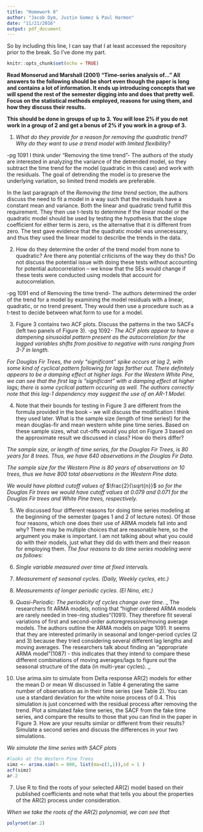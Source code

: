 ```yaml
---
title: "Homework 8"
author: "Jacob Dym, Justin Gomez & Paul Harmon"
date: "11/21/2016"
output: pdf_document
---
```


So by including this line, I can say that I at least accessed the repository prior to the break. So I've done my part. 

```r
knitr::opts_chunk$set(echo = TRUE)
```

__Read Monserud and Marshall (2001) “Time-series analysis of…” All answers to the following should be short even though the paper is long and contains a lot of information. It ends up introducing concepts that we will spend the rest of the semester digging into and does that pretty well. Focus on the statistical methods employed, reasons for using them, and how they discuss their results.__

__This should be done in groups of up to 3. You will lose 2% if you do not work in a group of 2 and get a bonus of 2% if you work in a group of 3.__

1) _What do they provide for a reason for removing the quadratic trend? Why do they want to use a trend model with limited flexibility?_

-pg 1091 I think under "Removing the time trend"-
The authors of the study are interested in analyzing the variance of the detrended model, so they subtract the time trend for the model (quadratic in this case) and work with the residuals. The goal of detrending the model is to preserve the underlying variation, so limited trend models are preferable.

In the last paragraph of the _Removing the time trend_ section, the authors discuss the need to fit a model in a way such that the residuals have a constant mean and variance. Both the linear and quadratic trend fulfill this requirement. They then use t-tests to determine if the linear model or the quadratic model should be used by testing the hypothesis that the slope coefficient for either term is zero, vs the alternative that it is different from zero. The test gave evidence that the quadratic model was unnecessary, and thus they used the linear model to describe the trends in the data.

2) How do they determine the order of the trend model from none to quadratic? Are there any potential criticisms of the way they do this? Do not discuss the potential issue with doing these tests without accounting for potential autocorrelation – we know that the SEs would change if these tests were conducted using models that account for autocorrelation.

-pg 1091 end of Removing the time trend-
The authors determined the order of the trend for a model by examining the model residuals with a linear, quadratic, or no trend present. They would then use a procedure such as a t-test to decide between what form to use for a model.

3) Figure 3 contains two ACF plots. Discuss the patterns in the two SACFs (left two panels of Figure 3).
-pg 1092-
_The ACF plots appear to have a dampening sinusoidal pattern present as the autocorrelation for the lagged variables shifts from positive to negative with runs ranging from 3-7 in length._

_For Douglas Fir Trees, the only "significant" spike occurs at lag 2, with some kind of cyclical pattern following for lags farther out. There definitely appears to be a damping effect at higher lags. For the Western White Pine, we can see that the first lag is "significant" with a damping effect at higher lags; there is some cyclical pattern occuring as well. The authors correctly note that this lag-1 dependency may suggest the use of an AR-1 Model._


4) Note that their bounds for testing in Figure 3 are different from the formula provided in the book – we will discuss the modification I think they used later. What is the sample size (length of time series!) for the mean douglas-fir and mean western white pine time series. Based on these sample sizes, what cut-offs would you plot on Figure 3 based on the approximate result we discussed in class? How do theirs differ?

_The sample size, or length of time series, for the Douglas Fir Trees, is 80 years for 8 trees. Thus, we have 640 observations in the Douglas Fir Data. _

_The sample size for the Western Pine is 80 years of observations on 10 trees, thus we have 800 total observations in the Western Pine data. _

_We would have plotted cutoff values of_ $\frac{2}{\sqrt{n}}$ _so for the Douglas Fir trees we would have cutoff values at 0.079 and 0.071 for the Douglas Fir trees and White Pine trees, respectively. _


5) We discussed four different reasons for doing time series modeling at the beginning of the semester (pages 1 and 2 of lecture notes). Of those four reasons, which one does their use of ARMA models fall into and why? There may be multiple choices that are reasonable here, so the argument you make is important. I am not talking about what you could do with their models, just what they did do with them and their reason for employing them.
_The four reasons to do time series modeling were as follows:_
1) _Single variable measured over time at fixed intervals. _
2) _Measurement of seasonal cycles. (Daily, Weekly cycles, etc.)_
3) _Measurements of longer periodic cycles. (El Nino, etc.) _
4) _Quasi-Periodic: The periodicity of cycles change over time.  _ 
_ The researchers fit ARMA models, noting that "higher ordered ARMA models are rarely needed in tree-ring studies"(1091). They therefore fit several variations of first and second-order autoregresssive/moving average models. The authors outline the ARMA models on page 1091. It seems that they are interested primarily in seasonal and longer-period cycles (2 and 3) because they tried considering several different lag lengths and moving averages. The researchers talk about finding an "appropriate ARMA model"(1087) - this indicates that they intend to compare these different combinations of moving averages/lags to figure out the seasonal structure of the data (in multi-year cycles). _

6) Use arima.sim to simulate from Delta response AR(2) models for either the mean D or mean W discussed in Table 4 generating the same number of observations as in their time series (see Table 2). You can use a standard deviation for the white noise process of 0.4. This simulation is just concerned with the residual process after removing the trend. Plot a simulated fake time series, the SACF from the fake time series, and compare the results to those that you can find in the paper in Figure 3. How are your results similar or different from their results? Simulate a second series and discuss the differences in your two simulations.

_We simulate the time series with SACF plots _ 
```r
#looks at the Western Pine Trees
simz <- arima.sim(n = 800, list(ma=c(1,1)),sd = 1 )
acf(simz)
ar.2

```


7) Use R to find the roots of your selected AR(2) model based on their published coefficients and note what that tells you about the properties of the AR(2) process under consideration.

_When we take the roots of the AR(2) polynomial, we can see that _
```r
polyroot(ar.2)
```


